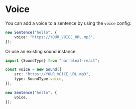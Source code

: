 # Voice

You can add a voice to a sentence by using the `voice` config:

```typescript
new Sentence("hello", {
    voice: "https://YOUR_VOICE_URL.mp3",
});
```

Or use an existing sound instance:

```typescript
import {SoundType} from "narraleaf-react";

const voice = new Sound({
    src: "https://YOUR_VOICE_URL.mp3",
    type: SoundType.voice,
});

new Sentence("hello", {
    voice,
});
```
